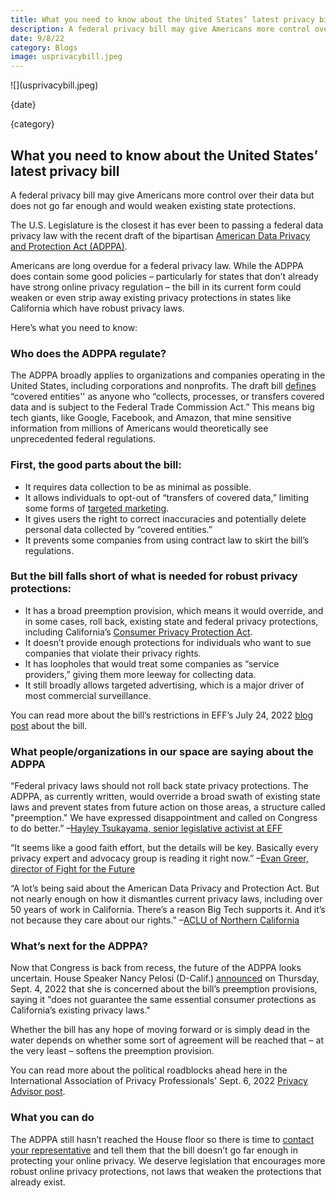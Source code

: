 ```yaml
---
title: What you need to know about the United States’ latest privacy bill 
description: A federal privacy bill may give Americans more control over their data but does not go far enough and would weaken existing state protections.
date: 9/8/22
category: Blogs
image: usprivacybill.jpeg
---
```



<ArticleHeaderSection>
![](usprivacybill.jpeg)

{date}

{category}

## What you need to know about the United States’ latest privacy bill 

A federal privacy bill may give Americans more control over their data but does not go far enough and would weaken existing state protections. 

</ArticleHeaderSection>
<ContentSection>

The U.S. Legislature is the closest it has ever been to passing a federal data privacy law with the recent draft of the bipartisan [American Data Privacy and Protection Act (ADPPA)]( https://www.congress.gov/bill/117th-congress/house-bill/8152/text). 

Americans are long overdue for a federal privacy law. While the ADPPA does contain some good policies – particularly for states that don’t already have strong online privacy regulation – the bill in its current form could weaken or even strip away existing privacy protections in states like California which have robust privacy laws.

Here’s what you need to know:

### Who does the ADPPA regulate?

The ADPPA broadly applies to organizations and companies operating in the United States, including corporations and nonprofits. The draft bill [defines](https://www.congress.gov/bill/117th-congress/house-bill/8152/text) “covered entities'' as anyone who “collects, processes, or transfers covered data and is subject to the Federal Trade Commission Act.” This means big tech giants, like Google, Facebook, and Amazon, that mine sensitive information from millions of Americans would theoretically see unprecedented federal regulations.

### First, the good parts about the bill:

- It requires data collection to be as minimal as possible.
- It allows individuals to opt-out of “transfers of covered data,” limiting some forms of [targeted marketing](https://www.wired.com/story/american-data-privacy-protection-act-adppa/). 
- It gives users the right to correct inaccuracies and potentially delete personal data collected by “covered entities.”
- It prevents some companies from using contract law to skirt the bill’s regulations. 

### But the bill falls short of what is needed for robust privacy protections:

- It has a broad preemption provision, which means it would override, and in some cases, roll back, existing state and federal privacy protections, including California’s [Consumer Privacy Protection Act](https://oag.ca.gov/privacy/ccpa#:~:text=The%20California%20Consumer%20Privacy%20Act,how%20to%20implement%20the%20law).
- It doesn’t provide enough protections for individuals who want to sue companies that violate their privacy rights.
- It has loopholes that would treat some companies as “service providers,” giving them more leeway for collecting data.
- It still broadly allows targeted advertising, which is a major driver of most commercial surveillance.

You can read more about the bill’s restrictions in EFF’s July 24, 2022 [blog post](https://www.eff.org/deeplinks/2022/07/americans-deserve-more-current-american-data-privacy-protection-act) about the bill.

### What people/organizations in our space are saying about the ADPPA

“Federal privacy laws should not roll back state privacy protections. The ADPPA, as currently written, would override a broad swath of existing state laws and prevent states from future action on those areas, a structure called "preemption." We have expressed disappointment and called on Congress to do better.”
–[Hayley Tsukayama, senior legislative activist at EFF](https://www.eff.org/deeplinks/2022/07/federal-preemption-state-privacy-law-hurts-everyone)

“It seems like a good faith effort, but the details will be key. Basically every privacy expert and advocacy group is reading it right now.” 
–[Evan Greer, director of Fight for the Future](https://twitter.com/evan_greer/status/1532815840550191104?ref_src=twsrc%5Etfw%7Ctwcamp%5Etweetembed%7Ctwterm%5E1532815840550191104%7Ctwgr%5E%7Ctwcon%5Es1_&ref_url=https%3A%2F%2Fwww.commondreams.org%2Fnews%2F2022%2F06%2F03%2Fadvocates-offer-cautious-praise-new-digital-privacy-bill-congress)

“A lot’s being said about the American Data Privacy and Protection Act. But not nearly enough on how it dismantles current privacy laws, including over 50 years of work in California. There’s a reason Big Tech supports it. And it’s not because they care about our rights.”
–[ACLU of Northern California](https://twitter.com/ACLU_NorCal/status/1552059006625034241)

### What’s next for the ADPPA? 

Now that Congress is back from recess, the future of the ADPPA looks uncertain. House Speaker Nancy Pelosi (D-Calif.) [announced](https://www.speaker.gov/newsroom/9122) on Thursday, Sept. 4, 2022 that she is concerned about the bill’s preemption provisions, saying it  "does not guarantee the same essential consumer protections as California’s existing privacy laws."

Whether the bill has any hope of moving forward or is simply dead in the water depends on whether some sort of agreement will be reached that  – at the very least – softens the preemption provision.

You can read more about the political roadblocks ahead here in the International Association of Privacy Professionals' Sept. 6, 2022 [Privacy Advisor post](https://iapp.org/news/a/pelosi-rejects-proposed-american-data-privacy-and-protection-act-seeks-new-compromise/).

### What you can do
The ADPPA still hasn’t reached the House floor so there is time to [contact your representative](https://www.house.gov/representatives/find-your-representative#:~:text=If%20you%20know%20who%20your,the%20U.S.%20House%20switchboard%20operator) and tell them that the bill doesn’t go far enough in protecting your online privacy. We deserve legislation that encourages more robust online privacy protections, not laws that weaken the protections that already exist.

</ContentSection>
